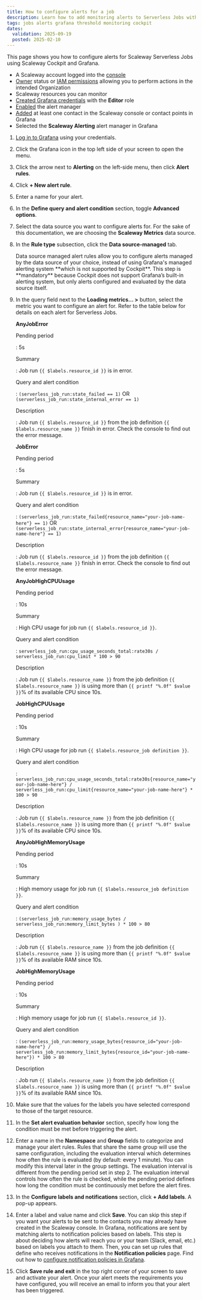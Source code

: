 ```yaml
---
title: How to configure alerts for a job
description: Learn how to add monitoring alerts to Serverless Jobs with Scaleway.
tags: jobs alerts grafana threshold monitoring cockpit
dates:
  validation: 2025-09-19
  posted: 2025-02-10
---
```


This page shows you how to configure alerts for Scaleway Serverless Jobs using Scaleway Cockpit and Grafana.

<Requirements />

  - A Scaleway account logged into the [console](https://account.scaleway.com/?service=elements)
  - [Owner](/iam/concepts/#owner) status or [IAM permissions](/iam/concepts/#permission) allowing you to perform actions in the intended Organization
  - Scaleway resources you can monitor
  - [Created Grafana credentials](/cockpit/how-to/retrieve-grafana-credentials/) with the **Editor** role
  - [Enabled](/cockpit/how-to/enable-alert-manager/) the alert manager
  - [Added](/cockpit/how-to/add-contact-points/) at least one contact in the Scaleway console or contact points in Grafana
  - Selected the **Scaleway Alerting** alert manager in Grafana

1. [Log in to Grafana](/cockpit/how-to/access-grafana-and-managed-dashboards/) using your credentials.
2. Click the Grafana icon in the top left side of your screen to open the menu.
3. Click the arrow next to **Alerting** on the left-side menu, then click **Alert rules**.
4. Click **+ New alert rule**.
5. Enter a name for your alert.
6. In the **Define query and alert condition** section, toggle **Advanced options**.
    <Lightbox image={AdvancedOptionsGrafana} alt="" />
7. Select the data source you want to configure alerts for. For the sake of this documentation, we are choosing the **Scaleway Metrics** data source.
8. In the **Rule type** subsection, click the **Data source-managed** tab.
    <Lightbox image={DataSourceManaged} alt="" />

    <Message type="important">
     Data source managed alert rules allow you to configure alerts managed by the data source of your choice, instead of using Grafana's managed alerting system **which is not supported by Cockpit**.
     This step is **mandatory** because Cockpit does not support Grafana’s built-in alerting system, but only alerts configured and evaluated by the data source itself.
    </Message>
9. In the query field next to the **Loading metrics... >** button, select the metric you want to configure an alert for. Refer to the table below for details on each alert for Serverless Jobs.

    **AnyJobError**

    Pending period

    : 5s

    Summary

    : Job run `{{ $labels.resource_id }}` is in error.

    Query and alert condition

    : `(serverless_job_run:state_failed == 1)` OR `(serverless_job_run:state_internal_error == 1)`

    Description

    : Job run `{{ $labels.resource_id }}` from the job definition `{{ $labels.resource_name }}` finish in error. Check the console to find out the error message.

    **JobError**

    Pending period

    : 5s

    Summary

    : Job run `{{ $labels.resource_id }}` is in error.

    Query and alert condition

    : `(serverless_job_run:state_failed{resource_name="your-job-name-here"} == 1)` OR `(serverless_job_run:state_internal_error{resource_name="your-job-name-here"} == 1)`

    Description

    : Job run `{{ $labels.resource_id }}` from the job definition `{{ $labels.resource_name }}` finish in error. Check the console to find out the error message.

    **AnyJobHighCPUUsage**

    Pending period

    : 10s

    Summary

    : High CPU usage for job run `{{ $labels.resource_id }}`.

    Query and alert condition

    : `serverless_job_run:cpu_usage_seconds_total:rate30s / serverless_job_run:cpu_limit * 100 > 90`

    Description

    : Job run `{{ $labels.resource_name }}` from the job definition `{{ $labels.resource_name }}` is using more than `{{ printf "%.0f" $value }}`% of its available CPU since 10s.

    **JobHighCPUUsage**

    Pending period

    : 10s

    Summary

    : High CPU usage for job run `{{ $labels.resource_job definition }}`.

    Query and alert condition

    : `serverless_job_run:cpu_usage_seconds_total:rate30s{resource_name="your-job-name-here"} / serverless_job_run:cpu_limit{resource_name="your-job-name-here"} * 100 > 90`

    Description

    : Job run `{{ $labels.resource_name }}` from the job definition `{{ $labels.resource_name }}` is using more than `{{ printf "%.0f" $value }}`% of its available CPU since 10s.

    **AnyJobHighMemoryUsage**

    Pending period

    : 10s

    Summary

    : High memory usage for job run `{{ $labels.resource_job definition }}`.

    Query and alert condition

    : `(serverless_job_run:memory_usage_bytes / serverless_job_run:memory_limit_bytes ) * 100 > 80`

    Description

    : Job run `{{ $labels.resource_name }}` from the job definition `{{ $labels.resource_name }}` is using more than `{{ printf "%.0f" $value }}`% of its available RAM since 10s.

    **JobHighMemoryUsage**

    Pending period

    : 10s

    Summary

    : High memory usage for job run `{{ $labels.resource_id }}`.

    Query and alert condition

    : `(serverless_job_run:memory_usage_bytes{resource_id="your-job-name-here"} / serverless_job_run:memory_limit_bytes{resource_id="your-job-name-here"}) * 100 > 80`

    Description

    : Job run `{{ $labels.resource_name }}` from the job definition `{{ $labels.resource_name }}` is using more than `{{ printf "%.0f" $value }}`% of its available RAM since 10s.

10. Make sure that the values for the labels you have selected correspond to those of the target resource.
11. In the **Set alert evaluation behavior** section, specify how long the condition must be met before triggering the alert.
12. Enter a name in the **Namespace** and **Group** fields to categorize and manage your alert rules. Rules that share the same group will use the same configuration, including the evaluation interval which determines how often the rule is evaluated (by default: every 1 minute). You can modify this interval later in the group settings.
        <Message type="note">
         The evaluation interval is different from the pending period set in step 2. The evaluation interval controls how often the rule is checked, while the pending period defines how long the condition must be continuously met before the alert fires.
        </Message>
13. In the **Configure labels and notifications** section, click **+ Add labels**. A pop-up appears.
14. Enter a label and value name and click **Save**. You can skip this step if you want your alerts to be sent to the contacts you may already have created in the Scaleway console.
        <Message type="note">
         In Grafana, notifications are sent by matching alerts to notification policies based on labels. This step is about deciding how alerts will reach you or your team (Slack, email, etc.) based on labels you attach to them. Then, you can set up rules that define who receives notifications in the **Notification policies** page.
         Find out how to [configure notification policies in Grafana](/tutorials/configure-slack-alerting/#configuring-a-notification-policy).
        </Message>
15. Click **Save rule and exit** in the top right corner of your screen to save and activate your alert. Once your alert meets the requirements you have configured, you will receive an email to inform you that your alert has been triggered.
